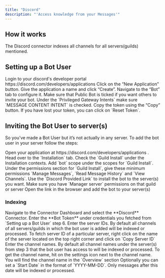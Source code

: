 ```yaml
---
title: "Discord"
description: "'Access knowledge from your Messages'"
---
```


## How it works

The Discord connector indexes all channels for all servers(guilds) mentioned.

## Setting up a Bot User

<Steps>
  <Step title="Open Discord developer portal">
    Login to your discord's developer portal https://discord.com/developers/applications
  </Step>

  <Step title="Create application">
    Click on the “New Application” button.
  </Step>

  <Step title="Name and create">
    Give the application a name and click “Create”.
  </Step>

  <Step title="Configure Bot tab">
    Navigate to the “Bot” tab to configure it.
  </Step>

  <Step title="Public Bot option">
    Make sure that Public Bot is ticked if you want others to invite your bot.
  </Step>

  <Step title="Enable privileged intents">
    Under the `Privileged Gateway Intents` make sure `MESSAGE CONTENT INTENT` is checked.
  </Step>

  <Step title="Copy bot token">
    Copy the token using the “Copy” button. If you have lost your token, you can click on `Reset Token`.
  </Step>
</Steps>

## Inviting the Bot User to server(s)

So you’ve made a Bot User but it’s not actually in any server. To add the bot user in your server follow the steps:

<Steps>
  <Step title="Open application">
    Open your application at https://discord.com/developers/applications .
  </Step>

  <Step title="Open Installation tab">
    Head over to the `Installation` tab.
  </Step>

  <Step title="Enable Guild Install">
    Check the `Guild Install` under the Installation contexts.
  </Step>

  <Step title="Add bot scope">
    Add `bot` scope under the scopes for `Guild Install`.
  </Step>

  <Step title="Set minimum permissions">
    Under the permissions section for `Guild Install`, give these minimum permissions `Manage Messages`,
    `Read Message History` and `View Channels`.
  </Step>

  <Step title="Install bot with link">
    Use the `Discord Provided Link` to install the bot to the server(s) you want.
    Make sure you have `Manager server` permissions on that guild or server
  </Step>

  <Step title="Add bot to servers">
    Open the link in the browser and add the bot to your server(s)
  </Step>
</Steps>

### Indexing

<Steps>
  <Step title="Open Discord connector">
    Navigate to the Connector Dashboard and select the **Discord** Connector.
  </Step>

  <Step title="Enter Bot Token">
    Enter the **Bot Token** under credentials you fetched from `Setting up a Bot User` step 6.
  </Step>

  <Step title="Enter server IDs">
    Enter the server IDs.
    By default all channels of all servers/guilds in which the bot user is added will be indexed or processed.
  </Step>

  <Step title="Find server ID">
    To fetch server ID of a particular server,
    right click on the name of the server located on the top right corner and click on `Copy Server ID`
  </Step>

  <Step title="Enter channel names">
    Enter the channel names. By default all channel names under the server(s)
    from step 3 that the bot user has access to will be indexed or processed.
  </Step>

  <Step title="Find channel name">
    To get the channel name, hit on the settings icon next to the channel name.
    You will find the channel name in the `Overview` section
  </Step>

  <Step title="Optional Start Date">
    Optionally you can set a `Start Date` in the format of `YYYY-MM-DD`.
    Only messages after this date will be indexed or processed.
  </Step>
</Steps>
